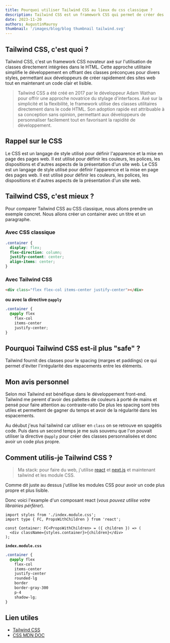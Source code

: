 ```yaml
---
title: Pourquoi utiliser Tailwind CSS au lieux du css classique ?
description: Tailwind CSS est un framework CSS qui permet de créer des sites web rapidement et facilement. Il est très utile pour les développeurs qui veulent créer des sites web sans avoir à écrire du code CSS. Mais est-ce bénéfique de l'utiliser ?
date: 2023-11-20
authors: AugustinMauroy
thumbnail: '/images/blog/blog thumbnail tailwind.svg'
---
```


## Tailwind CSS, c'est quoi ?

Tailwind CSS, c'est un framework CSS novateur axé sur l'utilisation de classes directement intégrées dans le HTML. Cette approche utilitaire simplifie le développement en offrant des classes préconçues pour divers styles, permettant aux développeurs de créer rapidement des sites web tout en maintenant un code clair et lisible.

> Tailwind CSS a été créé en 2017 par le développeur Adam Wathan pour offrir une approche novatrice du stylage d'interfaces. Axé sur la simplicité et la flexibilité, le framework utilise des classes utilitaires directement dans le code HTML. Son adoption rapide est attribuable à sa conception sans opinion, permettant aux développeurs de personnaliser facilement tout en favorisant la rapidité de développement.

## Rappel sur le CSS

Le CSS est un langage de style utilisé pour définir l'apparence et la mise en page des pages web. Il est utilisé pour définir les couleurs, les polices, les dispositions et d'autres aspects de la présentation d'un site web. Le CSS est un langage de style utilisé pour définir l'apparence et la mise en page des pages web. Il est utilisé pour définir les couleurs, les polices, les dispositions et d'autres aspects de la présentation d'un site web.

## Tailwind CSS, c'est mieux ?

Pour comparer Tailwind CSS au CSS classique, nous allons prendre un exemple concret. Nous allons créer un container avec un titre et un paragraphe.

### Avec CSS classique

```css
.container {
  display: flex;
  flex-direction: column;
  justify-content: center;
  align-items: center;
}
```

### Avec Tailwind CSS

```html
<div class="flex flex-col items-center justify-center"></div>
```

**ou avec la directive `@apply`**

```css
.container {
  @apply flex
    flex-col
    items-center
    justify-center;
}
```

## Pourquoi Tailwind CSS est-il plus "safe" ?

Tailwind fournit des classes pour le spacing (marges et paddings) ce qui permet d'éviter l'irrégularité des espacements entre les éléments.

## Mon avis personnel

Selon moi Tailwind est bénéfique dans le développement front-end. Tailwind me peremt d'avoir des pallettes de couleurs à porté de mains et pensé pour faire attention au contraste-ratio
De plus les spacing sont très utiles et permettent de gagner du temps et avoir de la régularité dans les espacements.

Au déubut j'eus haï tailwind car utiliser en `class` on se retrouve en spagétis code.
Puis dans un second temps je me suis souvenu que l'on pouvait utiliser la directive `@apply` pour créer des classes personnalisées et donc avoir un code plus propre.

## Comment utilis-je Tailwind CSS ?

> Ma stack: pour faire du web, j'utilise [react](htttps://react.dev) et [next.js](https://nextjs.org/) et maintenant tailwind et les module CSS.

Comme dit juste au dessus j'utilise les modules CSS pour avoir un code plus propre et plus lisible.

Donc voici l'example d'un composant react (_vous pouvez utilise votre librairies pérférer_).

```tsx
import styles from './index.module.css';
import type { FC, PropsWithChildren } from 'react';

const Container: FC<PropsWithChildren> = ({ children }) => (
  <div className={styles.container}>{children}</div>
);
```

**`index.module.css`**

```css
.container {
  @apply flex
    flex-col
    items-center
    justify-center
    rounded-lg
    border
    border-gray-300
    p-4
    shadow-lg;
}
```

## Lien utiles

- [Tailwind CSS](https://tailwindcss.com/)
- [CSS MDN DOC](https://developer.mozilla.org/fr/docs/Web/CSS)
